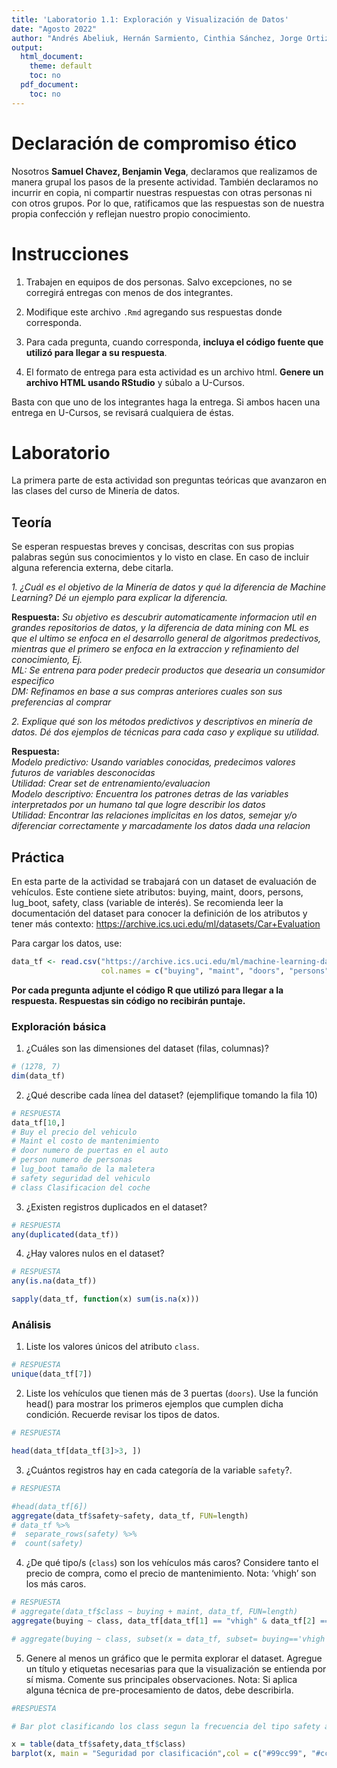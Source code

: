 ```yaml
---
title: 'Laboratorio 1.1: Exploración y Visualización de Datos'
date: "Agosto 2022"
author: "Andrés Abeliuk, Hernán Sarmiento, Cinthia Sánchez, Jorge Ortiz"
output:
  html_document:
    theme: default
    toc: no
  pdf_document:
    toc: no
---
```


# Declaración de compromiso ético

Nosotros **Samuel Chavez, Benjamin Vega**, declaramos que realizamos de manera grupal los pasos de la presente actividad. También declaramos no incurrir en copia, ni compartir nuestras respuestas con otras personas ni con otros grupos. Por lo que, ratificamos que las respuestas son de nuestra propia confección y reflejan nuestro propio conocimiento.

# Instrucciones

1.  Trabajen en equipos de dos personas. Salvo excepciones, no se corregirá entregas con menos de dos integrantes.

2.  Modifique este archivo `.Rmd` agregando sus respuestas donde corresponda.

3.  Para cada pregunta, cuando corresponda, **incluya el código fuente que utilizó para llegar a su respuesta**.

4.  El formato de entrega para esta actividad es un archivo html. **Genere un archivo HTML usando RStudio** y súbalo a U-Cursos.

Basta con que uno de los integrantes haga la entrega. Si ambos hacen una entrega en U-Cursos, se revisará cualquiera de éstas.

# Laboratorio

La primera parte de esta actividad son preguntas teóricas que avanzaron en las clases del curso de Minería de datos.

## Teoría

Se esperan respuestas breves y concisas, descritas con sus propias palabras según sus conocimientos y lo visto en clase. En caso de incluir alguna referencia externa, debe citarla.

*1. ¿Cuál es el objetivo de la Minería de datos y qué la diferencia de Machine Learning? Dé un ejemplo para explicar la diferencia.*

**Respuesta:** *Su objetivo es descubrir automaticamente informacion util en grandes repositorios de datos, y la diferencia de data mining con ML es que el ultimo se enfoca en el desarrollo general de algoritmos predectivos, mientras que el primero se enfoca en la extraccion y refinamiento del conocimiento, Ej.\
ML: Se entrena para poder predecir productos que desearia un consumidor especifico\
DM: Refinamos en base a sus compras anteriores cuales son sus preferencias al comprar*

*2. Explique qué son los métodos predictivos y descriptivos en minería de datos. Dé dos ejemplos de técnicas para cada caso y explique su utilidad.*

**Respuesta:** *\
Modelo predictivo: Usando variables conocidas, predecimos valores futuros de variables desconocidas\
Utilidad: Crear set de entrenamiento/evaluacion\
Modelo descriptivo: Encuentra los patrones detras de las variables interpretados por un humano tal que logre describir los datos\
Utilidad: Encontrar las relaciones implicitas en los datos, semejar y/o diferenciar correctamente y marcadamente los datos dada una relacion*

## Práctica

En esta parte de la actividad se trabajará con un dataset de evaluación de vehículos. Este contiene siete atributos: buying, maint, doors, persons, lug_boot, safety, class (variable de interés). Se recomienda leer la documentación del dataset para conocer la definición de los atributos y tener más contexto: <https://archive.ics.uci.edu/ml/datasets/Car+Evaluation>

Para cargar los datos, use:

```r
data_tf <- read.csv("https://archive.ics.uci.edu/ml/machine-learning-databases/car/car.data", header=FALSE,
                    col.names = c("buying", "maint", "doors", "persons", "lug_boot", "safety", "class"))

```

**Por cada pregunta adjunte el código R que utilizó para llegar a la respuesta. Respuestas sin código no recibirán puntaje.**

### Exploración básica

1.  ¿Cuáles son las dimensiones del dataset (filas, columnas)?

```r
# (1278, 7)
dim(data_tf)


```

2.  ¿Qué describe cada línea del dataset? (ejemplifique tomando la fila 10)

```r
# RESPUESTA
data_tf[10,]
# Buy el precio del vehiculo
# Maint el costo de mantenimiento
# door numero de puertas en el auto
# person numero de personas
# lug_boot tamaño de la maletera
# safety seguridad del vehiculo
# class Clasificacion del coche
```

3.  ¿Existen registros duplicados en el dataset?

```r
# RESPUESTA
any(duplicated(data_tf))

```

4.  ¿Hay valores nulos en el dataset?

```r
# RESPUESTA
any(is.na(data_tf))

sapply(data_tf, function(x) sum(is.na(x)))
```

### Análisis

1.  Liste los valores únicos del atributo `class`.

```r
# RESPUESTA
unique(data_tf[7])

```

2.  Liste los vehículos que tienen más de 3 puertas (`doors`). Use la función head() para mostrar los primeros ejemplos que cumplen dicha condición. Recuerde revisar los tipos de datos.

```r
# RESPUESTA

head(data_tf[data_tf[3]>3, ])
```

3.  ¿Cuántos registros hay en cada categoría de la variable `safety`?.

```r
# RESPUESTA

#head(data_tf[6])
aggregate(data_tf$safety~safety, data_tf, FUN=length) 
# data_tf %>% 
#  separate_rows(safety) %>% 
#  count(safety)
```

4.  ¿De qué tipo/s (`class`) son los vehículos más caros? Considere tanto el precio de compra, como el precio de mantenimiento. Nota: 'vhigh' son los más caros.

```r
# RESPUESTA
# aggregate(data_tf$class ~ buying + maint, data_tf, FUN=length)
aggregate(buying ~ class, data_tf[data_tf[1] == "vhigh" & data_tf[2] == "vhigh", ], FUN=length)

# aggregate(buying ~ class, subset(x = data_tf, subset= buying=='vhigh' & maint=='vhigh'), FUN = length)
```

5.  Genere al menos un gráfico que le permita explorar el dataset. Agregue un título y etiquetas necesarias para que la visualización se entienda por sí misma. Comente sus principales observaciones. Nota: Si aplica alguna técnica de pre-procesamiento de datos, debe describirla.

```r
#RESPUESTA

# Bar plot clasificando los class segun la frecuencia del tipo safety al cual pertenecen

x = table(data_tf$safety,data_tf$class)
barplot(x, main = "Seguridad por clasificación",col = c("#99cc99", "#cc9999", "#9999cc", "#9c9c9c"))

```
